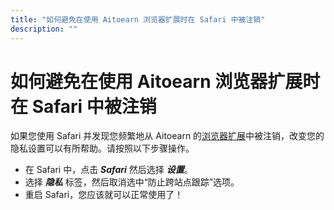 ```yaml
---
title: "如何避免在使用 Aitoearn 浏览器扩展时在 Safari 中被注销"
description: ""
---
```


<UpdatedAt />


# 如何避免在使用 Aitoearn 浏览器扩展时在 Safari 中被注销

如果您使用 Safari 并发现您频繁地从 Aitoearn 的[浏览器扩展](https://aitoearn.helpscoutdocs.com/article/653-aitoearn-browser-extension)中被注销，改变您的隐私设置可以有所帮助。请按照以下步骤操作。

- 在 Safari 中，点击 ***Safari*** 然后选择 ***设置***。
- 选择 ***隐私*** 标签，然后取消选中“防止跨站点跟踪”选项。
- 重启 Safari，您应该就可以正常使用了！
